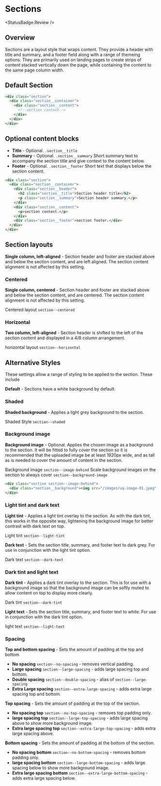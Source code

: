 
# Sections
<StatusBadge.Review />

## Overview

Sections are a layout style that wraps content. They provide a header with title and summary, and a footer field along with a range of themeing options. They are primarily used on landing pages to create strips of content stacked vertically down the page, while containing the content to the same page column width.

<Canvas withSource="none">
  <Story id="layout-sections--sections-basic" />
</Canvas>

## Default Section

```html
<div class="section">
  <div class="section__container">
    <div class="section__content">
      <!--section content-->
    </div>
  </div>
</div>
```

## Optional content blocks

- **Title** - Optional. `.section__title`
- **Summary** - Optional. `.section__summary` Short summary text to accompany the section title and give context to the content below.
- **Footer** - Optional. `.section__footer` Short text that displays below the section content.

```html
<div class="section">
  <div class="section__container">
    <div class="section__header">
      <h2 class="section__title">Section header title</h2>
      <p class="section__summary">Section header summary.</p>
    </div>
    <div class="section__content">
      <p>section content.</p>
    </div>
    <div class="section__footer">section footer.</div>
  </div>
</div>
```
## Section layouts

**Single column, left-aligned** - Section header and footer are stacked above and below the section content, and are left aligned. The section content alignment is not affected by this setting.

### Centered

**Single column, centered** - Section header and footer are stacked above and below the section content, and are centered. The section content alignment is not affected by this setting.

Centered layout `section--centered`

<Canvas withSource="none">
  <Story id="layout-sections--sections-centered" />
</Canvas>

### Horizontal

**Two column, left-aligned** - Section header is shifted to the left of the section content and displayed in a 4/8 column arrangement.

horizontal layout `section--horizontal` 

<Canvas withSource="none">
  <Story id="layout-sections--sections-horizontal" />
</Canvas>

## Alternative Styles
These settings allow a range of styling to be applied to the section. These include

**Default** - Sections have a white background by default.

### Shaded

**Shaded background** - Applies a light grey background to the section.

Shaded Style `section--shaded` 

<Canvas withSource="none">
  <Story id="layout-sections--sections-shaded" />
</Canvas>

### Background image

**Background image** - Optional. Applies the chosen image as a background to the section. It will be fitted to fully cover the section so it is recommended that the uploaded image be at least 1920px wide, and as tall as is needed to cover the amount of content in the section.

Background image `section--image-behind`
Scale background images on the section to always cover `section--background-image`

<Canvas withSource="none">
  <Story id="layout-sections--sections-background" />
</Canvas>

```html
<div class="section section--image-behind">
  <div class="section__background"><img src="/images/uq-image-01.jpeg" /></div>
</div>
```

### Light tint and dark text

**Light tint** - Applies a light tint overlay to the section. As with the dark tint, this works in the opposite way, lightening the background image for better contrast with dark text on top.

Light tint `section--light-tint` 

**Dark text** - Sets the section title, summary, and footer text to dark grey. For use in conjunction with the light tint option.

Dark text `section--dark-text`

<Canvas withSource="none">
  <Story id="layout-sections--sections-light-tint" />
</Canvas>

### Dark tint and light text

**Dark tint** - Applies a dark tint overlay to the section. This is for use with a background image so that the background image can be softly muted to allow content on top to display more clearly.

Dark tint `section--dark-tint` 

**Light text** - Sets the section title, summary, and footer text to white. For use in conjunction with the dark tint option.

light text `section--light-text`

<Canvas withSource="none">
  <Story id="layout-sections--sections-dark-tint" />
</Canvas>

### Spacing

**Top and bottom spacing** - Sets the amount of padding at the top and bottom
- **No spacing** `section--no-spacing` - removes vertical padding.
- **Large spacing** `section--large-spacing` - adds large spacing top and bottom.
- **Double spacing** `section--double-spacing` - alias of `section--large-spacing`
- **Extra Large spacing** `section--extra-large-spacing` - adds extra large spacing top and bottom.

**Top spacing** - Sets the amount of padding at the top of the section.
- **No spacing top** `section--no-top-spacing` - removes top padding only.
- **large spacing top** `section--large-top-spacing` - adds large spacing above to show more background image.
- **Extra large spacing top** `section--extra-large-top-spacing` - adds extra large spacing above.

**Bottom spacing** - Sets the amount of padding at the bottom of the section.
- **No spacing bottom** `section--no-bottom-spacing` - removes bottom padding only.
- **large spacing bottom** `section--large-bottom-spacing` - adds large spacing below to show more background image.
- **Extra large spacing bottom** `section--extra-large-bottom-spacing` - adds extra large spacing below.
